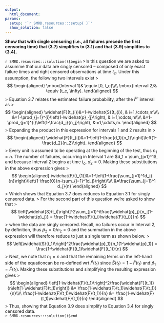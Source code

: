 ```yaml
---
output:
  html_document:
params:
  setup: '`r SMRD.resources:::setup( )`'
  show_solution: false
---
```


__Show that with single censoring (i.e., all failures precede the first censoring time) that (3.7) simplifies to (3.1) and that (3.9) simplifies to (3.4).__

`r SMRD.resources:::solution()$begin`
>In this question we are asked to assumme that our data are singly censored -- composed of only exact failure times and right censored observations at time $t_c$.  Under this assumption, the following two intervals exist
>
$$
\begin{aligned}
\mbox{Interval 1}& \equiv [0, t_c]\\\\
\mbox{Interval 2}& \equiv [t_c, \infty).
\end{aligned}
$$
>
Equation 3.7 relates the estimated failure probability, after the $i^{th}$ interval as
>
$$
\begin{aligned}
\widehat{F}(t_{i})&=1-\widehat{S}(t_{i}), & i=1,\cdots,m\\\\
&=1-\prod_{j=1}^{i}\left(1-\widehat{p}_{j}\right), & i=1,\cdots,m\\\\
&=1-\prod_{j=1}^{i}\left(1-\frac{d_j}{n_j}\right), &i=1,\cdots,m.
\end{aligned}
$$
>
Expanding the product in this expression for intervals 1 and 2 results in
>
$$
\begin{aligned}
\widehat{F}(t_{i})&=1-\left(1-\frac{d_1}{n_1}\right)\left(1-\frac{d_2}{n_2}\right).
\end{aligned}
$$
>
Every unit is assumed to be operating at the beginning of the test, thus $n_1 = n$.  The number of failures, occurring in Interval 1 are $d_1 = \sum_{j=1}^1$, and because Interval 2 begins at time $t_c$, $d_2 = 0$. Making these substitutions in the above expression gives 
>
$$
\begin{aligned}
\widehat{F}(t_{1})&=1-\left(1-\frac{\sum_{j=1}^1d_j}{n}\right)\left(1-\frac{0}{n-\sum_{j=1}^1d_j}\right)\\\\
&=\frac{\sum_{j=1}^1 d_j}{n}
\end{aligned}
$$
>
Which shows that Equation 3.7 does reduces to Equation 3.1 for singly censored data.
>
For the second part of this question we're asked to show that 
>
$$
\left[\widehat{S}(t_i)\right]^2\sum_{j=1}^i\frac{\widehat{p}_j}{n_j(1-\widehat{p}_j)} = \frac{1-\widehat{F}(t_i)\widehat{F}(t_i)}{n}
$$
>
when the data are singly censored.  Recall, no failures occur in Interval 2, by definition, thus $\widehat{p}_2=0/n_2=0$ and the summation in the above expression will therefore reduce to just a single term as shown below.
>
$$
\left[\widehat{S}(t_1)\right]^2\frac{\widehat{p}_1}{n_1(1-\widehat{p}_1)} = \frac{1-\widehat{F}(t_1)\widehat{F}(t_1)}{n}
$$
>
Next, we note that $n_1 = n$ and that the remaining terms on the left-hand side of the equationcan be re-defined wrt $\widehat{F}(t_1)$ since $\widehat{S}(t_1)=1-\widehat{F}(t_1)$ and $\widehat{p}_1=\widehat{F}(t_1)$. Making these substitutions and simplifying the resulting expression gives
>
$$
\begin{aligned}
\left[1-\widehat{F}(t_1)\right]^2\frac{\widehat{F}(t_1)}{n\left[1-\widehat{F}(t_1)\right]} &= \frac{1-\widehat{F}(t_1)\widehat{F}(t_1)}{n}\\\\
\frac{1-\widehat{F}(t_1)\widehat{F}(t_1)}{n} &= \frac{1-\widehat{F}(t_1)\widehat{F}(t_1)}{n}
\end{aligned}
$$
>
Thus, showing that Equation 3.9 does simplify to Equation 3.4 for singly censored data.  
`r SMRD.resources:::solution()$end`
